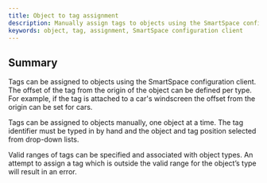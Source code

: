 ```yaml
---
title: Object to tag assignment
description: Manually assign tags to objects using the SmartSpace configuration client
keywords: object, tag, assignment, SmartSpace configuration client
---
```


## Summary

Tags can be assigned to objects using the SmartSpace configuration client. The offset of the tag from the origin of the object can be defined per type. For example, if the tag is attached to a car's windscreen the offset from the origin can be set for cars.

Tags can be assigned to objects manually, one object at a time. The tag identifier must be typed in by hand and the object and tag position selected from drop-down lists.

Valid ranges of tags can be specified and associated with object types. An attempt to assign a tag which is outside the valid range for the object’s type will result in an error.
